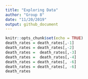 ```yaml
---
title: "Exploring Data"
author: "Group 8"
date: "11/20/2019"
output: github_document
---
```


```r
knitr::opts_chunk$set(echo = TRUE)
death_rates = death_rates[,-1]
death_rates = death_rates[,-2]
death_rates =  death_rates[,-3]
death_rates =  death_rates[,-4]
death_rates = death_rates[, -6]
death_rates = death_rates[, -6]
death_rates
```
